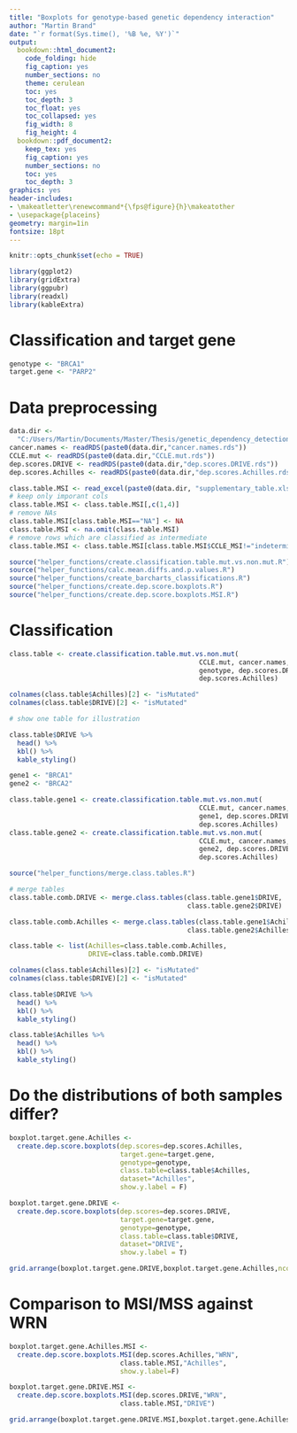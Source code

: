 ```yaml
---
title: "Boxplots for genotype-based genetic dependency interaction"
author: "Martin Brand"
date: "`r format(Sys.time(), '%B %e, %Y')`"
output:
  bookdown::html_document2:
    code_folding: hide
    fig_caption: yes
    number_sections: no
    theme: cerulean
    toc: yes
    toc_depth: 3
    toc_float: yes
    toc_collapsed: yes
    fig_width: 8 
    fig_height: 4 
  bookdown::pdf_document2:
    keep_tex: yes
    fig_caption: yes
    number_sections: no
    toc: yes
    toc_depth: 3
graphics: yes
header-includes:
- \makeatletter\renewcommand*{\fps@figure}{h}\makeatother
- \usepackage{placeins}
geometry: margin=1in
fontsize: 18pt
---
```


```r
knitr::opts_chunk$set(echo = TRUE)
```

```r
library(ggplot2)
library(gridExtra)
library(ggpubr)
library(readxl)
library(kableExtra)
```

# Classification and target gene
```r
genotype <- "BRCA1"
target.gene <- "PARP2"
```

# Data preprocessing
```r
data.dir <-
  "C:/Users/Martin/Documents/Master/Thesis/genetic_dependency_detection/data/"
cancer.names <- readRDS(paste0(data.dir,"cancer.names.rds"))
CCLE.mut <- readRDS(paste0(data.dir,"CCLE.mut.rds"))
dep.scores.DRIVE <- readRDS(paste0(data.dir,"dep.scores.DRIVE.rds"))
dep.scores.Achilles <- readRDS(paste0(data.dir,"dep.scores.Achilles.rds"))

class.table.MSI <- read_excel(paste0(data.dir, "supplementary_table.xlsx"))
# keep only imporant cols
class.table.MSI <- class.table.MSI[,c(1,4)]
# remove NAs
class.table.MSI[class.table.MSI=="NA"] <- NA
class.table.MSI <- na.omit(class.table.MSI)
# remove rows which are classified as intermediate
class.table.MSI <- class.table.MSI[class.table.MSI$CCLE_MSI!="indeterminate",]

source("helper_functions/create.classification.table.mut.vs.non.mut.R")
source("helper_functions/calc.mean.diffs.and.p.values.R")
source("helper_functions/create_barcharts_classifications.R")
source("helper_functions/create.dep.score.boxplots.R")
source("helper_functions/create.dep.score.boxplots.MSI.R")
```

# Classification
```r
class.table <- create.classification.table.mut.vs.non.mut(
                                                CCLE.mut, cancer.names,
                                                genotype, dep.scores.DRIVE,
                                                dep.scores.Achilles)

colnames(class.table$Achilles)[2] <- "isMutated"
colnames(class.table$DRIVE)[2] <- "isMutated"

# show one table for illustration

class.table$DRIVE %>%
  head() %>%
  kbl() %>%
  kable_styling()
```

```r
gene1 <- "BRCA1"
gene2 <- "BRCA2"

class.table.gene1 <- create.classification.table.mut.vs.non.mut(
                                                CCLE.mut, cancer.names,
                                                gene1, dep.scores.DRIVE,
                                                dep.scores.Achilles)
class.table.gene2 <- create.classification.table.mut.vs.non.mut(
                                                CCLE.mut, cancer.names,
                                                gene2, dep.scores.DRIVE,
                                                dep.scores.Achilles)

source("helper_functions/merge.class.tables.R")

# merge tables
class.table.comb.DRIVE <- merge.class.tables(class.table.gene1$DRIVE,
                                             class.table.gene2$DRIVE)

class.table.comb.Achilles <- merge.class.tables(class.table.gene1$Achilles,
                                             class.table.gene2$Achilles)

class.table <- list(Achilles=class.table.comb.Achilles,
                    DRIVE=class.table.comb.DRIVE)

colnames(class.table$Achilles)[2] <- "isMutated"
colnames(class.table$DRIVE)[2] <- "isMutated"

class.table$DRIVE %>%
  head() %>%
  kbl() %>%
  kable_styling()

class.table$Achilles %>%
  head() %>%
  kbl() %>%
  kable_styling()
```


# Do the distributions of both samples differ?
```r
boxplot.target.gene.Achilles <- 
  create.dep.score.boxplots(dep.scores=dep.scores.Achilles,
                            target.gene=target.gene,
                            genotype=genotype,
                            class.table=class.table$Achilles,
                            dataset="Achilles",
                            show.y.label = F)

boxplot.target.gene.DRIVE <- 
  create.dep.score.boxplots(dep.scores=dep.scores.DRIVE,
                            target.gene=target.gene,
                            genotype=genotype,
                            class.table=class.table$DRIVE,
                            dataset="DRIVE",
                            show.y.label = T)

grid.arrange(boxplot.target.gene.DRIVE,boxplot.target.gene.Achilles,ncol=2)
```

# Comparison to MSI/MSS against WRN
```r
boxplot.target.gene.Achilles.MSI <- 
  create.dep.score.boxplots.MSI(dep.scores.Achilles,"WRN",
                            class.table.MSI,"Achilles",
                            show.y.label=F)

boxplot.target.gene.DRIVE.MSI <- 
  create.dep.score.boxplots.MSI(dep.scores.DRIVE,"WRN",
                            class.table.MSI,"DRIVE")

grid.arrange(boxplot.target.gene.DRIVE.MSI,boxplot.target.gene.Achilles.MSI,ncol=2)
```